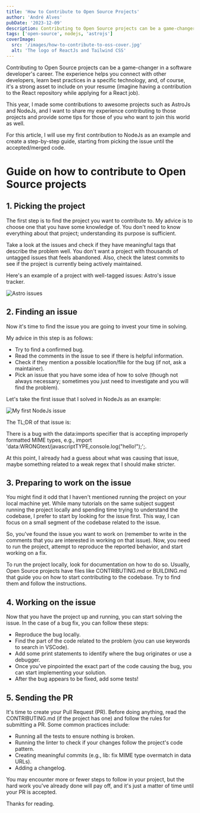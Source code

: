```yaml
---
title: 'How to Contribute to Open Source Projects'
author: 'André Alves'
pubDate: '2023-12-09'
description: Contributing to Open Source projects can be a game-changer in a software developer's career. The experience helps you connect with other developers, learn best practices in a specific technology, and, of course, it's a strong asset to include on your resume. This article will help you to make your first contribution to Open Source projects.
tags: ['open-source', nodejs, 'astrojs']
coverImage:
  src: '/images/how-to-contribute-to-oss-cover.jpg'
  alt: 'The logo of ReactJs and Tailwind CSS'
---
```


Contributing to Open Source projects can be a game-changer in a software developer's career. The experience helps you connect with other developers, learn best practices in a specific technology, and, of course, it's a strong asset to include on your resume (imagine having a contribution to the React repository while applying for a React job).

This year, I made some contributions to awesome projects such as AstroJs and NodeJs, and I want to share my experience contributing to those projects and provide some tips for those of you who want to join this world as well.

For this article, I will use my first contribution to NodeJs as an example and create a step-by-step guide, starting from picking the issue until the accepted/merged code.

# Guide on how to contribute to Open Source projects

## 1. Picking the project

The first step is to find the project you want to contribute to. My advice is to choose one that you have some knowledge of. You don't need to know everything about that project; understanding its purpose is sufficient.

Take a look at the issues and check if they have meaningful tags that describe the problem well. You don't want a project with thousands of untagged issues that feels abandoned. Also, check the latest commits to see if the project is currently being actively maintained.

Here's an example of a project with well-tagged issues: Astro's issue tracker.

![Astro issues](/images/astro-issues.png)

## 2. Finding an issue

Now it's time to find the issue you are going to invest your time in solving.

My advice in this step is as follows:

- Try to find a confirmed bug.
- Read the comments in the issue to see if there is helpful information.
- Check if they mention a possible location/file for the bug (if not, ask a maintainer).
- Pick an issue that you have some idea of how to solve (though not always necessary; sometimes you just need to investigate and you will find the problem).

Let's take the first issue that I solved in NodeJs as an example:

![My first NodeJs issue](/images/first-issue-node.png)

The TL;DR of that issue is:

There is a bug with the data:imports specifier that is accepting improperly formatted MIME types, e.g., import 'data:WRONGtext/javascriptTYPE,console.log("hello!");';.

At this point, I already had a guess about what was causing that issue, maybe something related to a weak regex that I should make stricter.

## 3. Preparing to work on the issue

You might find it odd that I haven't mentioned running the project on your local machine yet. While many tutorials on the same subject suggest running the project locally and spending time trying to understand the codebase, I prefer to start by looking for the issue first. This way, I can focus on a small segment of the codebase related to the issue.

So, you've found the issue you want to work on (remember to write in the comments that you are interested in working on that issue). Now, you need to run the project, attempt to reproduce the reported behavior, and start working on a fix.

To run the project locally, look for documentation on how to do so. Usually, Open Source projects have files like CONTRIBUTING.md or BUILDING.md that guide you on how to start contributing to the codebase. Try to find them and follow the instructions.

## 4. Working on the issue

Now that you have the project up and running, you can start solving the issue. In the case of a bug fix, you can follow these steps:

- Reproduce the bug locally.
- Find the part of the code related to the problem (you can use keywords to search in VSCode).
- Add some print statements to identify where the bug originates or use a debugger.
- Once you've pinpointed the exact part of the code causing the bug, you can start implementing your solution.
- After the bug appears to be fixed, add some tests!

## 5. Sending the PR

It's time to create your Pull Request (PR). Before doing anything, read the CONTRIBUTING.md (if the project has one) and follow the rules for submitting a PR. Some common practices include:

- Running all the tests to ensure nothing is broken.
- Running the linter to check if your changes follow the project's code pattern.
- Creating meaningful commits (e.g., lib: fix MIME type overmatch in data URLs).
- Adding a changelog.

You may encounter more or fewer steps to follow in your project, but the hard work you've already done will pay off, and it's just a matter of time until your PR is accepted.

Thanks for reading.
